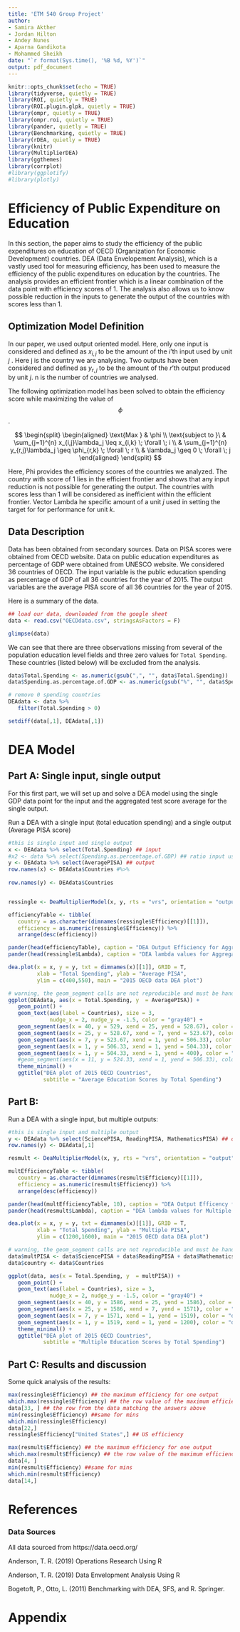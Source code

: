 ```yaml
---
title: 'ETM 540 Group Project'
author:
- Samira Akther  
- Jordan Hilton
- Andey Nunes
- Aparna Gandikota
- Mohammed Sheikh
date: "`r format(Sys.time(), '%B %d, %Y')`"
output: pdf_document
---
```

```r
knitr::opts_chunk$set(echo = TRUE)
library(tidyverse, quietly = TRUE)
library(ROI, quietly = TRUE)
library(ROI.plugin.glpk, quietly = TRUE)
library(ompr, quietly = TRUE)
library(ompr.roi, quietly = TRUE)
library(pander, quietly = TRUE)
library(Benchmarking, quietly = TRUE)
library(rDEA, quietly = TRUE)
library(knitr)
library(MultiplierDEA)
library(ggthemes)
library(corrplot)
#library(ggplotify)
#library(plotly)
```

# Efficiency of Public Expenditure on Education

In this section, the paper aims to study the efficiency of the public expenditures on education of OECD (Organization for Economic Development) countries. DEA (Data Envelopement Analysis), which is a vastly used tool for measuring efficiency, has been used to measure the efficiency of the public expenditures on education by the countries. The analysis provides an efficient frontier which is a linear combination of the data point with efficiency scores of 1. The analysis also allows us to know possible reduction in the inputs to generate the output of the countries with scores less than 1. 

## Optimization Model Definition

In our paper, we used output oriented model. Here, only one input is considered and defined as $x_{i,j}$ to  be the amount of the _i_'th input used by unit _j_ . Here j is the country we are analysing. Two outputs have been considered and defined as  $y_{r,j}$ to be the amount of the _r_'th output produced by unit _j_. n is the number of countries we analysed.  

The following optimization model has been solved to obtain the efficiency score while maximizing the value of $$\phi$$.


$$
 \begin{split}
 \begin{aligned}
 \text{Max  }   & \phi \\
  \text{subject to }\ & \sum_{j=1}^{n} x_{i,j}\lambda_j \leq x_{i,k} \; \forall \; i \\
                      & \sum_{j=1}^{n} y_{r,j}\lambda_j \geq  \phi_{r,k} \; \forall \; r \\
                      & \lambda_j \geq 0  \; \forall \; j
  \end{aligned}
  \end{split}
$$

Here, Phi provides the efficiency scores of the countries we analyzed. The country with score of 1 lies in the efficient frontier and shows that any input reduction is not possible for generating the output. The countries with scores less than 1 will be considered as inefficient within the efficient frontier. Vector Lambda he specific amount of a unit _j_ used in setting the target for for performance for unit _k_.

## Data Description

Data has been obtained from secondary sources. Data on PISA scores were obtained from OECD website. Data on public education expenditures as percentage of GDP were obtained from UNESCO website. We considered 36 countries of OECD. The input variable is the public education spending as percentage of GDP of all 36 countries for the year of 2015. The output variables are the average PISA score of all 36 countries for the year of 2015. 

Here is a summary of the data.


```r
## load our data, downloaded from the google sheet
data <- read.csv("OECDdata.csv", stringsAsFactors = F)

glimpse(data)
```

We can see that there are three observations missing from several of the population education level fields and three zero values for `Total Spending`. These countries (listed below) will be excluded from the analysis.


```r

data$Total.Spending <- as.numeric(gsub(",", "", data$Total.Spending))
data$Spending.as.percentage.of.GDP <- as.numeric(gsub("%", "", data$Spending.as.percentage.of.GDP))

# remove 0 spending countries
DEAdata <- data %>%
   filter(Total.Spending > 0)

setdiff(data[,1], DEAdata[,1])

```



# DEA Model
## Part A: Single input, single output

For this first part, we will set up and solve a DEA model using the single GDP data point for the input and the aggregated test score average for the single output.

Run a DEA with a single input (total education spending) and a single output (Average PISA score)
```r
#this is single input and single output
x <- DEAdata %>% select(Total.Spending) ## input
#x2 <- data %>% select(Spending.as.percentage.of.GDP) ## ratio input used in next section
y <- DEAdata %>% select(AveragePISA) ## output
row.names(x) <- DEAdata$Countries #%>%
   
row.names(y) <- DEAdata$Countries


ressingle <- DeaMultiplierModel(x, y, rts = "vrs", orientation = "output")

efficiencyTable <- tibble(
   country = as.character(dimnames(ressingle$Efficiency)[[1]]),
   efficiency = as.numeric(ressingle$Efficiency)) %>%
   arrange(desc(efficiency))

pander(head(efficiencyTable), caption = "DEA Output Efficiency for Aggregate Scores")
pander(head(ressingle$Lambda), caption = "DEA lambda values for Aggregate Scores")

```



```r
dea.plot(x = x, y = y, txt = dimnames(x)[[1]], GRID = T,
         xlab = "Total Spending", ylab = "Average PISA",
         ylim = c(400,550), main = "2015 OECD data DEA plot")
```



```r
# warning, the geom_segment calls are not reproducible and must be hand specified
ggplot(DEAdata, aes(x = Total.Spending, y  = AveragePISA)) +
   geom_point() +
   geom_text(aes(label = Countries), size = 3,
             nudge_x = 2, nudge_y = -1.5, color = "gray40") +
   geom_segment(aes(x = 40, y = 529, xend = 25, yend = 528.67), color = "dodgerblue") +
   geom_segment(aes(x = 25, y = 528.67, xend = 7, yend = 523.67), color = "dodgerblue") +
   geom_segment(aes(x = 7, y = 523.67, xend = 1, yend = 506.33), color = "dodgerblue") +
   geom_segment(aes(x = 1, y = 506.33, xend = 1, yend = 504.33), color = "dodgerblue") +
   geom_segment(aes(x = 1, y = 504.33, xend = 1, yend = 400), color = "dodgerblue") +
   #geom_segment(aes(x = 11, y = 524.33, xend = 1, yend = 506.33), color = "lightblue") +
   theme_minimal() +
   ggtitle("DEA plot of 2015 OECD Countries",
           subtitle = "Average Education Scores by Total Spending")
```

## Part B: 
Run a DEA with a single input, but multiple outputs:
```r
#this is single input and multiple output
y <- DEAdata %>% select(SciencePISA, ReadingPISA, MathematicsPISA) ## output
row.names(y) <- DEAdata[,1]

resmult <- DeaMultiplierModel(x, y, rts = "vrs", orientation = "output")

multEfficiencyTable <- tibble(
   country = as.character(dimnames(resmult$Efficiency)[[1]]),
   efficiency = as.numeric(resmult$Efficiency)) %>%
   arrange(desc(efficiency))
```


```r
pander(head(multEfficiencyTable, 10), caption = "DEA Output Efficency for Multiple Scores")
pander(head(resmult$Lambda), caption = "DEA lambda values for Multiple Scores")
```


```r
dea.plot(x = x, y = y, txt = dimnames(x)[[1]], GRID = T,
         xlab = "Total Spending", ylab = "Multiple PISA",
         ylim = c(1200,1600), main = "2015 OECD data DEA plot")
```


```r
# warning, the geom_segment calls are not reproducible and must be hand specified
data$multPISA <- data$SciencePISA + data$ReadingPISA + data$MathematicsPISA
data$country <- data$Countries

ggplot(data, aes(x = Total.Spending, y  = multPISA)) +
   geom_point() +
   geom_text(aes(label = Countries), size = 3,
             nudge_x = 2, nudge_y = -1.5, color = "gray40") +
   geom_segment(aes(x = 40, y = 1586, xend = 25, yend = 1586), color = "dodgerblue") +
   geom_segment(aes(x = 25, y = 1586, xend = 7, yend = 1571), color = "dodgerblue") +
   geom_segment(aes(x = 7, y = 1571, xend = 1, yend = 1519), color = "dodgerblue") +
   geom_segment(aes(x = 1, y = 1519, xend = 1, yend = 1200), color = "dodgerblue") +
   theme_minimal() +
   ggtitle("DEA plot of 2015 OECD Countries",
           subtitle = "Multiple Education Scores by Total Spending")
```



## Part C: Results and discussion

Some quick analysis of the results:

```r
max(ressingle$Efficiency) ## the maximum efficiency for one output
which.max(ressingle$Efficiency) ## the row value of the maximum efficiency
data[33, ] ## the row from the data matching the answers above
min(ressingle$Efficiency) ##same for mins
which.min(ressingle$Efficiency)
data[22,]
ressingle$Efficiency["United States",] ## US efficiency

max(resmult$Efficiency) ## the maximum efficiency for one output
which.max(resmult$Efficiency) ## the row value of the maximum efficiency
data[4, ]
min(resmult$Efficiency) ##same for mins
which.min(resmult$Efficiency)
data[14,]
```

# References

### Data Sources

All data sourced from https://data.oecd.org/

Anderson, T. R. (2019) Operations Research Using R 

Anderson, T. R. (2019) Data Envelopment Analysis Using R

Bogetoft, P., Otto, L. (2011) Benchmarking with DEA, SFS, and R. Springer. 

# Appendix

